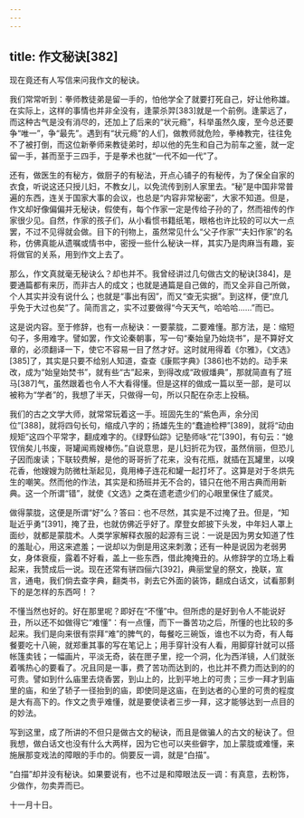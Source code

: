 ```yaml
---
---
---
```

title: 作文秘诀[382]
---




现在竟还有人写信来问我作文的秘诀。

我们常常听到：拳师教徒弟是留一手的，怕他学全了就要打死自己，好让他称雄。在实际上，这样的事情也并非全没有，逢蒙杀羿[383]就是一个前例。逢蒙远了，而这种古气是没有消尽的，还加上了后来的“状元瘾”，科举虽然久废，至今总还要争“唯一”，争“最先”。遇到有“状元瘾”的人们，做教师就危险，拳棒教完，往往免不了被打倒，而这位新拳师来教徒弟时，却以他的先生和自己为前车之鉴，就一定留一手，甚而至于三四手，于是拳术也就“一代不如一代”了。

还有，做医生的有秘方，做厨子的有秘法，开点心铺子的有秘传，为了保全自家的衣食，听说这还只授儿妇，不教女儿，以免流传到别人家里去。“秘”是中国非常普遍的东西，连关于国家大事的会议，也总是“内容非常秘密”，大家不知道。但是，作文却好像偏偏并无秘诀，假使有，每个作家一定是传给子孙的了，然而祖传的作家很少见。自然，作家的孩子们，从小看惯书籍纸笔，眼格也许比较的可以大一点罢，不过不见得就会做。目下的刊物上，虽然常见什么“父子作家”“夫妇作家”的名称，仿佛真能从遗嘱或情书中，密授一些什么秘诀一样，其实乃是肉麻当有趣，妄将做官的关系，用到作文上去了。

那么，作文真就毫无秘诀么？却也并不。我曾经讲过几句做古文的秘诀[384]，是要通篇都有来历，而非古人的成文；也就是通篇是自己做的，而又全非自己所做，个人其实并没有说什么；也就是“事出有因”，而又“查无实据”。到这样，便“庶几乎免于大过也矣”了。简而言之，实不过要做得“今天天气，哈哈哈……”而已。

这是说内容。至于修辞，也有一点秘诀：一要蒙胧，二要难懂。那方法，是：缩短句子，多用难字。譬如罢，作文论秦朝事，写一句“秦始皇乃始烧书”，是不算好文章的，必须翻译一下，使它不容易一目了然才好。这时就用得着《尔雅》，《文选》[385]了，其实是只要不给别人知道，查查《康熙字典》[386]也不妨的。动手来改，成为“始皇始焚书”，就有些“古”起来，到得改成“政俶燔典”，那就简直有了班马[387]气，虽然跟着也令人不大看得懂。但是这样的做成一篇以至一部，是可以被称为“学者”的，我想了半天，只做得一句，所以只配在杂志上投稿。

我们的古之文学大师，就常常玩着这一手。班固先生的“紫色声，余分闰位”[388]，就将四句长句，缩成八字的；扬雄先生的“蠢迪检柙”[389]，就将“动由规矩”这四个平常字，翻成难字的。《绿野仙踪》记塾师咏“花”[390]，有句云：“媳钗俏矣儿书废，哥罐闻焉嫂棒伤。”自说意思，是儿妇折花为钗，虽然俏丽，但恐儿子因而废读；下联较费解，是他的哥哥折了花来，没有花瓶，就插在瓦罐里，以嗅花香，他嫂嫂为防微杜渐起见，竟用棒子连花和罐一起打坏了。这算是对于冬烘先生的嘲笑。然而他的作法，其实是和扬班并无不合的，错只在他不用古典而用新典。这一个所谓“错”，就使《文选》之类在遗老遗少们的心眼里保住了威灵。

做得蒙胧，这便是所谓“好”么？答曰：也不尽然，其实是不过掩了丑。但是，“知耻近乎勇”[391]，掩了丑，也就仿佛近乎好了。摩登女郎披下头发，中年妇人罩上面纱，就都是蒙胧术。人类学家解释衣服的起源有三说：一说是因为男女知道了性的羞耻心，用这来遮羞；一说却以为倒是用这来刺激；还有一种是说因为老弱男女，身体衰瘦，露着不好看，盖上一些东西，借此掩掩丑的。从修辞学的立场上看起来，我赞成后一说。现在还常有骈四俪六[392]，典丽堂皇的祭文，挽联，宣言，通电，我们倘去查字典，翻类书，剥去它外面的装饰，翻成白话文，试看那剩下的是怎样的东西呵！？

不懂当然也好的。好在那里呢？即好在“不懂”中。但所虑的是好到令人不能说好丑，所以还不如做得它“难懂”：有一点懂，而下一番苦功之后，所懂的也比较的多起来。我们是向来很有崇拜“难”的脾气的，每餐吃三碗饭，谁也不以为奇，有人每餐要吃十八碗，就郑重其事的写在笔记上；用手穿针没有人看，用脚穿针就可以搭帐篷卖钱；一幅画片，平淡无奇，装在匣子里，挖一个洞，化为西洋镜，人们就张着嘴热心的要看了。况且同是一事，费了苦功而达到的，也比并不费力而达到的的可贵。譬如到什么庙里去烧香罢，到山上的，比到平地上的可贵；三步一拜才到庙里的庙，和坐了轿子一径抬到的庙，即使同是这庙，在到达者的心里的可贵的程度是大有高下的。作文之贵乎难懂，就是要使读者三步一拜，这才能够达到一点目的的妙法。

写到这里，成了所讲的不但只是做古文的秘诀，而且是做骗人的古文的秘诀了。但我想，做白话文也没有什么大两样，因为它也可以夹些僻字，加上蒙胧或难懂，来施展那变戏法的障眼的手巾的。倘要反一调，就是“白描”。

“白描”却并没有秘诀。如果要说有，也不过是和障眼法反一调：有真意，去粉饰，少做作，勿卖弄而已。

十一月十日。